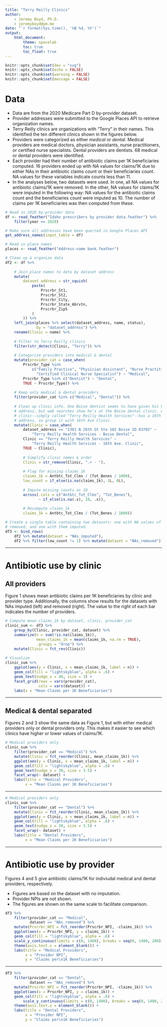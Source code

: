 ```yaml
---
title: "Terry Reilly Clinics"
author:
    - Jeremy Boyd, Ph.D.
    - jeremyboyd@pm.me
date: "`r format(Sys.time(), '%B %d, %Y')`"
output:
    html_document:
        theme: spacelab
        toc: true
        toc_float: true
---
```


```r

knitr::opts_chunk$set(dev = "svg")
knitr::opts_chunk$set(echo = FALSE)
knitr::opts_chunk$set(warning = FALSE)
knitr::opts_chunk$set(message = FALSE)

```

# Data

- Data are from the 2020 Medicare Part D by-provider dataset.
- Provider addresses were submitted to the Google Places API to retrieve organization names.
- Terry Reilly clinics are organizations with "Terry" in their names. This identified the ten different clinics shown in the figures below.
- Providers were categorized as either *medical* or *dental*. Medical providers are medical doctors, physician assistants, nurse practitioners, or certified nurse specialists. Dental providers are dentists. 68 medical or dental providers were identified.
- Each provider had their number of antibiotic claims per 1K beneficiaries computed. 16 providers ended up with NA values for claims/1K due to either NAs in their antibiotic claims count or their beneficiaries count. NA values for these variables indicate counts less than 11.
- In the analyses below, two datasets were used. In one, all NA values for antibiotic claims/1K were removed. In the other, NA values for claims/1K were imputed in the following way: NA values for the antibiotic claims count and the beneficiaries count were imputed as 10. The number of claims per 1K beneficiaries was then computed from these.

```r

# Read in 2020 by-provider data
df <- read_feather("Idaho prescribers by provider data.feather") %>%
    filter(year == 2020)

# Make sure all addresses have been queried in Google Places API
get_address_names(input_table = df)

# Read in place names
places <- read_feather("Address-name bank.feather")

# Clean up & organize data
df2 <- df %>%
    
    # Join place names to data by dataset address
    mutate(
        dataset_address = str_squish(
            paste(
                Prscrbr_St1,
                Prscrbr_St2,
                Prscrbr_City,
                Prscrbr_State_Abrvtn,
                Prscrbr_Zip5
            )
        )) %>%
    left_join(places %>% select(dataset_address, name, status),
              by = "dataset_address") %>%
    rename(Clinic = name) %>%
    
    # Filter to Terry Reilly clinics
    filter(str_detect(Clinic, "Terry")) %>%
    
    # Categorize providers into medical & dental
    mutate(provider_cat = case_when(
        Prscrbr_Type %in%
            c("Family Practice", "Physician Assistant", "Nurse Practitioner",
              "Certified Clinical Nurse Specialist") ~ "Medical",
        Prscrbr_Type %in% c("Dentist") ~ "Dental",
        TRUE ~ Prscrbr_Type)) %>%
    
    # Keep only medical & dental providers
    filter(provider_cat %in% c("Medical", "Dental")) %>%
        
    # Clean up clinic info. One Boise dentist seems to have given his home
    # address, but web searches show he's at the Boise dental clinic. Another
    # clinic--simply called "Terry Reilly Health Services"--has a 16th Ave Nampa
    # address, so group it with 16th Ave Clinic.
    mutate(Clinic = case_when(
        dataset_address == "2301 N 26th St Ste 102 Boise ID 83702" ~
            "Terry Reilly Health Services - Boise Dental",
        Clinic == "Terry Reilly Health Services" ~
            "Terry Reilly Health Services - 16th Ave. Clinic",
        TRUE ~ Clinic),
        
        # Simplify clinic names & order
        Clinic = str_remove(Clinic, ".+ - "),
        
        # Flag for missing claims_1k
        claims_1k = Antbtc_Tot_Clms / (Tot_Benes / 1000),
        low_count = if_else(is.na(claims_1k), 1L, 0L),
          
        # Impute missing counts as 10
        across(.cols = c("Antbtc_Tot_Clms", "Tot_Benes"),
               ~ if_else(is.na(.x), 10, .x)),
        
        # Recompute claims_1k
        claims_1k = Antbtc_Tot_Clms / (Tot_Benes / 1000))

# Create a single table containing two datasets: one with NA values of claims_1k
# removed, and one with them imputed.
df3 <- bind_rows(
    df2 %>% mutate(dataset = "NAs_imputed"),
    df2 %>% filter(low_count != 1) %>% mutate(dataset = "NAs_removed"))

```

***

# Antibiotic use by clinic

## All providers

Figure 1 shows mean antibiotic claims per 1K beneficiaries by clinic and provider type. Additionally, the columns show results for the datasets with NAs imputed (left) and removed (right). The value to the right of each bar indicates the number of providers.

```r

# Compute mean claims_1k by dataset, clinic, provider_cat
clinic_sum <- df3 %>%
    group_by(Clinic, provider_cat, dataset) %>%
    summarize(n = sum(!is.na(claims_1k)),
              mean_claims_1k = mean(claims_1k, na.rm = TRUE),
              .groups = "drop") %>%
    mutate(Clinic = fct_rev(Clinic))
        
# Visualize
clinic_sum %>%
    ggplot(aes(y = Clinic, x = mean_claims_1k, label = n)) +
    geom_col(fill = "lightskyblue", alpha = .6) +
    geom_text(nudge_x = 40, size = 3) +
    facet_grid(rows = vars(provider_cat),
               cols = vars(dataset)) +
    labs(x = "Mean Claims per 1K Beneficiaries")

```

***

## Medical & dental separated

Figures 2 and 3 show the same data as Figure 1, but with either medical providers only or dental providers only. This makes it easier to see which clinics have higher or lower values of claims/1K.

```r

# Medical providers only
clinic_sum %>%
    filter(provider_cat == "Medical") %>%
    mutate(Clinic = fct_reorder(Clinic, mean_claims_1k)) %>%
    ggplot(aes(y = Clinic, x = mean_claims_1k, label = n)) +
    geom_col(fill = "lightskyblue", alpha = .6) +
    geom_text(nudge_x = 30, size = 3.5) +
    facet_wrap(~ dataset) +
    labs(title = "Medical Providers",
         x = "Mean Claims per 1K Beneficiaries")

```

***

```r

# Medical providers only
clinic_sum %>%
    filter(provider_cat == "Dental") %>%
    mutate(Clinic = fct_reorder(Clinic, mean_claims_1k)) %>%
    ggplot(aes(y = Clinic, x = mean_claims_1k, label = n)) +
    geom_col(fill = "lightskyblue", alpha = .6) +
    geom_text(nudge_x = 30, size = 3.5) +
    facet_wrap(~ dataset) +
    labs(title = "Dental Providers",
         x = "Mean Claims per 1K Beneficiaries")

```

***

# Antibiotic use by provider

Figures 4 and 5 give antibiotic claims/1K for indiviudal medical and dental providers, respectively.

- Figures are based on the dataset with no imputation.
- Provider NPIs are not shown.
- The figures are shown on the same scale to facilitate comparison.

```r

df3 %>%
    filter(provider_cat == "Medical",
           dataset == "NAs_removed") %>%
    mutate(Prscrbr_NPI = fct_reorder(Prscrbr_NPI, -claims_1k)) %>%
    ggplot(aes(x = Prscrbr_NPI, y = claims_1k)) +
    geom_col(fill = "lightskyblue", alpha = .6) +
    scale_y_continuous(limits = c(0, 1400), breaks = seq(0, 1400, 200)) +
    theme(axis.text.x = element_blank()) +
    labs(title = "Medical Providers",
         x = "Provider NPI",
         y = "Claims per\n1K Beneficiaries")

```

***

```r
df3 %>%
    filter(provider_cat == "Dental",
           dataset == "NAs_removed") %>%
    mutate(Prscrbr_NPI = fct_reorder(Prscrbr_NPI, -claims_1k)) %>%
    ggplot(aes(x = Prscrbr_NPI, y = claims_1k)) +
    geom_col(fill = "lightskyblue", alpha = .6) +
        scale_y_continuous(limits = c(0, 1400), breaks = seq(0, 1400, 200)) +
    theme(axis.text.x = element_blank()) +
    labs(title = "Dental Providers",
         x = "Provider NPI",
         y = "Claims per\n1K Beneficiaries")

```

